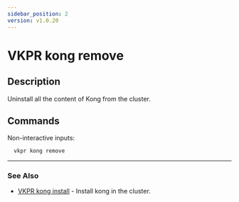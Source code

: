 ```yaml
---
sidebar_position: 2
version: v1.0.20
---
```


# VKPR kong remove

## Description

Uninstall all the content of Kong from the cluster.

## Commands

Non-interactive inputs:

```bash
  vkpr kong remove
```

---

### See Also

- [VKPR kong install](/docs/commands/kong/vkpr_kong_install) - Install kong in the cluster.
